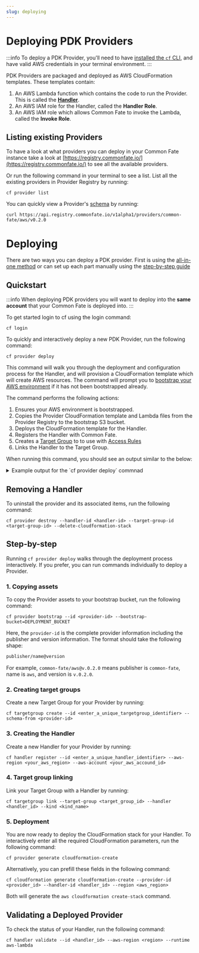 ```yaml
---
slug: deploying
---
```



# Deploying PDK Providers

:::info
To deploy a PDK Provider, you'll need to have [installed the `cf` CLI](./setup), and have valid AWS credentials in your terminal environment.
:::

PDK Providers are packaged and deployed as AWS CloudFormation templates. These templates contain:

1. An AWS Lambda function which contains the code to run the Provider. This is called the [**Handler**](./concepts#handler).
2. An AWS IAM role for the Handler, called the **Handler Role**.
3. An AWS IAM role which allows Common Fate to invoke the Lambda, called the **Invoke Role**.

## Listing existing Providers
To have a look at what providers you can deploy in your Common Fate instance take a look at [https://registry.commonfate.io/](https://registry.commonfate.io/) to see all the available providers. 

Or run the following command in your terminal to see a list.
List all the existing providers in Provider Registry by running:

```
cf provider list
```

You can quickly view a Provider's [schema](./concepts#schema) by running:

```
curl https://api.registry.commonfate.io/v1alpha1/providers/common-fate/aws/v0.2.0
```

# Deploying
There are two ways you can deploy a PDK provider. First is using the [all-in-one method](#quickstart) or can set up each part manually using the [step-by-step guide](#step-by-step)

## Quickstart
:::info
When deploying PDK providers you will want to deploy into the **same account** that your Common Fate is deployed into. 
:::

To get started login to cf using the login command:
```
cf login
```

To quickly and interactively deploy a new PDK Provider, run the following command:

```
cf provider deploy
```

This command will walk you through the deployment and configuration process for the Handler, and will provision a CloudFormation template which will create AWS resources. The command will prompt you to [bootstrap your AWS environment](./concepts#bootstrapping) if it has not been bootstrapped already.

The command performs the following actions:

1. Ensures your AWS environment is bootstrapped.
2. Copies the Provider CloudFormation template and Lambda files from the Provider Registry to the bootstrap S3 bucket.
3. Deploys the CloudFormation template for the Handler.
4. Registers the Handler with Common Fate.
5. Creates a [Target Group](./concepts#target-group) to to use with [Access Rules](../configuration/access-rules)
6. Links the Handler to the Target Group.

When running this command, you should see an output similar to the below:

<details>
  <summary>Example output for the `cf provider deploy` commnad</summary>
  <div>
    <CodeBlock className="language-bash">
    {`❯ cf provider deploy --common-fate-aws-account 123456789012
? The Provider to deploy common-fate/cloudwatch-log-groups
? The version of the Provider to deploy v0.2.1
[i] This Provider will grant access to LogGroup targets
[i] Copying provider assets from the registry to the bootstrap bucket...
[i] Copied common-fate-bootstrap-assets-1234567abcedef/registry.commonfate.io/v1alpha1/providers/common-fate/cloudwatch-log-groups/v0.2.1/handler.zip
[i] Copied common-fate-bootstrap-assets-1234567abcedef/registry.commonfate.io/v1alpha1/providers/common-fate/cloudwatch-log-groups/v0.2.1/cloudformation.json
[✔] Provider assets copied to the bootstrap bucket
[i] This Provider requires configuration
? cloudwatch_read_role_arn: arn:aws:iam::123456789012:role/pdk-common-fate-cloudwatch-cloudwatch-read
[i] Setting CloudFormation parameter CloudwatchReadRoleArn=arn:aws:iam::123456789012:role/pdk-common-fate-cloudwatch-cloudwatch-read
? cloudwatch_regions: us-west-2
[i] Setting CloudFormation parameter CloudwatchRegions=us-west-2
? sso_identity_store_id: d-1234567abcd
[i] Setting CloudFormation parameter SsoIdentityStoreId=d-1234567abcd
? sso_instance_arn: arn:aws:sso:::instance/ssoins-1234567890abcd
[i] Setting CloudFormation parameter SsoInstanceArn=arn:aws:sso:::instance/ssoins-1234567890abcd
? sso_region: ap-southeast-2
[i] Setting CloudFormation parameter SsoRegion=ap-southeast-2
? sso_role_arn: arn:aws:iam::351460274277:role/pdk-common-fate-cloudwatch-aws-sso-provision
[i] Setting CloudFormation parameter SsoRoleArn=arn:aws:iam::351460274277:role/pdk-common-fate-cloudwatch-aws-sso-provision
[i] Deploying CloudFormation stack for Handler 'cf-handler-common-fate-cloudwatch-log-groups'
[i] Final stack status: CREATE_COMPLETE
[i] Deployment completed for HandlerID cf-handler-common-fate-cloudwatch-log-groups
[i] Creating a Target Group 'common-fate-cloudwatch-log-groups' to route Access Requests to the Handler
[✔] Target Group created: common-fate-cloudwatch-log-groups
[✔] Successfully registered Handler 'cf-handler-common-fate-cloudwatch-log-groups' with Common Fate
[✔] Successfully linked Handler 'cf-handler-common-fate-cloudwatch-log-groups' with Target Group 'common-fate-cloudwatch-log-groups'
[i] Waiting for Handler to become healthy...
[!] Handler is not healthy yet diagnostics:[{Code: Level:INFO Message:offline: lambda cannot be reached/invoked}]
[!] Handler is not healthy yet diagnostics:[{Code: Level:INFO Message:offline: lambda cannot be reached/invoked}]
[!] Handler is not healthy yet diagnostics:[{Code: Level:INFO Message:offline: lambda cannot be reached/invoked}]
[✔] Handler 'cf-handler-common-fate-cloudwatch-log-groups' is healthy`}</CodeBlock>

  </div>
</details>

## Removing a Handler

To uninstall the provider and its associated items, run the following command:

```
cf provider destroy --handler-id <handler-id> --target-group-id <target-group-id> --delete-cloudformation-stack
```


## Step-by-step

Running `cf provider deploy` walks through the deployment process interactively. If you prefer, you can run commands individually to deploy a Provider.

### 1. Copying assets

To copy the Provider assets to your bootstrap bucket, run the following command:

```
cf provider bootstrap --id <provider-id> --bootstrap-bucket=DEPLOYMENT_BUCKET
```

Here, the `provider-id` is the complete provider information including the publisher and version information. The format should take the following shape:

```bash
publisher/name@version
```

For example, `common-fate/aws@v.0.2.0` means publisher is `common-fate`, name is `aws`, and version is `v.0.2.0`.

### 2. Creating target groups

Create a new Target Group for your Provider by running:

```
cf targetgroup create --id <enter_a_unique_targetgroup_identifier> --schema-from <provider-id>
```

### 3. Creating the Handler

Create a new Handler for your Provider by running:

```
cf handler register --id <enter_a_unique_handler_identifier> --aws-region <your_aws_region> --aws-account <your_aws_accound_id>
```

### 4. Target group linking

Link your Target Group with a Handler by running:

```
cf targetgroup link --target-group <target_group_id> --handler <handler_id> --kind <kind_name>
```

### 5. Deployment

You are now ready to deploy the CloudFormation stack for your Handler. To interactively enter all the required CloudFormation parameters, run the following command:

```
cf provider generate cloudformation-create
```

Alternatively, you can prefill these fields in the following command:

```
cf cloudformation generate cloudformation-create --provider-id <provider_id> --handler-id <handler_id> --region <aws_region>
```

Both will generate the `aws cloudformation create-stack` command.

## Validating a Deployed Provider

To check the status of your Handler, run the following command:

```
cf handler validate --id <handler_id> --aws-region <region> --runtime aws-lambda
```
